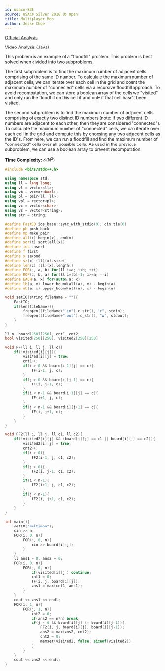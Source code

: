 ```yaml
---
id: usaco-836
source: USACO Silver 2018 US Open
title: Multiplayer Moo
author: Jesse Choe
---
```


[Official Analysis](http://www.usaco.org/current/data/sol_multimoo_silver_open18.html)

[Video Analysis (Java) ](https://www.youtube.com/watch?v=dCY5EOKyboM)

This problem is an example of a "floodfill" problem. This problem is best solved when divided into two subproblems.

The first subproblem is to find the maximum number of adjacent cells comprising of the same ID number. To calculate the maximum number of adjacent cells, we can iterate over each cell in the grid and count the maximum number of "connected" cells via a recursive floodfill approach. To avoid recomputation, we can store a boolean array of the cells we "visited" and only run the floodfill on this cell if and only if that cell hasn't been visited.

The second subproblem is to find the maximum number of adjacent cells comprising of exactly two distinct ID numbers (note: if two different ID numbers are adjacent to each other, then they are considered "connected"). To calculate the maximum number of "connected" cells, we can iterate over each cell in the grid and compute this by choosing any two adjacent cells as the ID's. From here, we can run a floodfill and find the maximum number of "connected" cells over all possible cells. As used in the previous subproblem, we can use a boolean array to prevent recomputation.

**Time Complexity:** $\mathcal{O}(N^2)$

```cpp
#include <bits/stdc++.h>

using namespace std;
using ll = long long;
using vl = vector<ll>;
using vb = vector<bool>;
using pl = pair<ll, ll>;
using vpl = vector<pl>;
using vc = vector<char>;
using vs = vector<string>;
using str = string;

#define FastIO ios_base::sync_with_stdio(0); cin.tie(0)
#define pb push_back
#define mp make_pair
#define all(x) begin(x), end(x)
#define sor(x) sort(all(x))
#define ins insert
#define f first
#define s second
#define sz(x) (ll)(x).size()
#define len(x) (ll)(x).length()
#define FOR(i, a, b) for(ll i=a; i<b; ++i)
#define ROF(i, b, a) for(ll i=(b)-1; i>=a; --i)
#define EACH(a, x) for(auto& a: x)
#define lb(a, x) lower_bound(all(a), x) - begin(a)
#define ub(a, x) upper_bound(all(a), x) - begin(a)

void setIO(string fileName = ""){
	FastIO;
	if(len(fileName)){
		freopen((fileName+".in").c_str(), "r", stdin);
		freopen((fileName+".out").c_str(), "w", stdout);
	}
}

ll n, board[250][250], cnt1, cnt2;
bool visited[250][250], visited2[250][250];

void FF(ll i, ll j, ll c){
    if(!visited[i][j]){
        visited[i][j] = true;
        cnt1++;
        if(i > 0 && board[i-1][j] == c){
            FF(i-1, j, c);
        }
        if(j > 0 && board[i][j-1] == c){
            FF(i, j-1, c);
        }
        if(i < n-1 && board[i+1][j] == c){
            FF(i+1, j, c);
        }
        if(j < n-1 && board[i][j+1] == c){
            FF(i, j+1, c);
        }
    }
}

void FF2(ll i, ll j, ll c1, ll c2){
    if(!visited2[i][j] && (board[i][j] == c1 || board[i][j] == c2)){
        visited2[i][j] = true;
        cnt2++;
        if(i > 0){
            FF2(i-1, j, c1, c2);
        }
        if(j > 0){
            FF2(i, j-1, c1, c2);
        }
        if(i < n-1){
            FF2(i+1, j, c1, c2);
        }
        if(j < n-1){
            FF2(i, j+1, c1, c2);
        }
    }
}

int main(){
    setIO("multimoo");
    cin >> n;
    FOR(i, 0, n){
        FOR(j, 0, n){
            cin >> board[i][j];
        }
    }
    ll ans1 = 0, ans2 = 0;
    FOR(i, 0, n){
        FOR(j, 0, n){
            if(visited[i][j]) continue;
            cnt1 = 0;
            FF(i, j, board[i][j]);
            ans1 = max(cnt1, ans1);
        }
    }
    cout << ans1 << endl;
    FOR(i, 1, n){
        FOR(j, 1, n){
            cnt2 = 0;
            if(ans2 == n*n) break;
            if(j > 0 && board[i][j] != board[i][j-1]){
                FF2(i, j, board[i][j], board[i][j-1]);
                ans2 = max(ans2, cnt2);
                cnt2 = 0;
                memset(visited2, false, sizeof(visited2));
            }
        }
    }
    cout << ans2 << endl;
}
```
